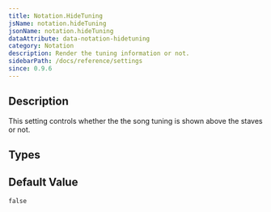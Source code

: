 ```yaml
---
title: Notation.HideTuning
jsName: notation.hideTuning
jsonName: notation.hideTuning
dataAttribute: data-notation-hidetuning
category: Notation
description: Render the tuning information or not.
sidebarPath: /docs/reference/settings
since: 0.9.6
---
```



## Description

This setting controls whether the the song tuning is shown above the staves or not.

<PropertyDescription metadata={metadata} />

## Types

<TypeTable>
    <TypeRow name="bool" />
</TypeTable>

## Default Value

`false`